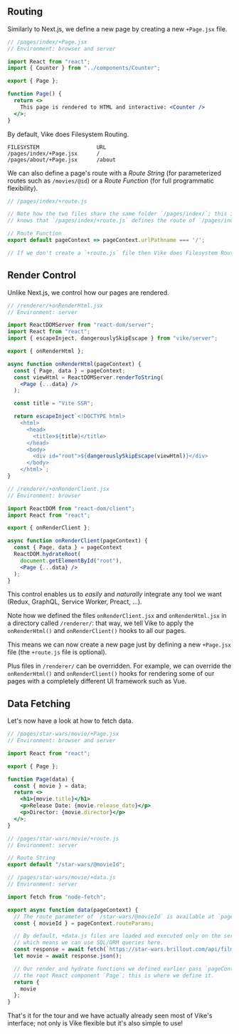 ## Routing

Similarly to Next.js,
we define a new page by creating a new `+Page.jsx` file.

```jsx
// /pages/index/+Page.jsx
// Environment: browser and server

import React from "react";
import { Counter } from "../components/Counter";

export { Page };

function Page() {
  return <>
    This page is rendered to HTML and interactive: <Counter />
  </>;
}
```

By default, Vike does Filesystem Routing.

```
FILESYSTEM                  URL
/pages/index/+Page.jsx      /
/pages/about/+Page.jsx      /about
```

We can also define a page's route with a *Route String* (for parameterized routes such as `/movies/@id`) or a *Route Function* (for full programmatic flexibility).

```js
// /pages/index/+route.js

// Note how the two files share the same folder `/pages/index/`; this is how Vike
// knows that `/pages/index/+route.js` defines the route of `/pages/index/+Page.jsx`.

// Route Function
export default pageContext => pageContext.urlPathname === '/';

// If we don't create a `+route.js` file then Vike does Filesystem Routing
```


## Render Control

Unlike Next.js, we control how our pages are rendered.

```jsx
// /renderer/+onRenderHtml.jsx
// Environment: server

import ReactDOMServer from "react-dom/server";
import React from "react";
import { escapeInject, dangerouslySkipEscape } from "vike/server";

export { onRenderHtml };

async function onRenderHtml(pageContext) {
  const { Page, data } = pageContext;
  const viewHtml = ReactDOMServer.renderToString(
    <Page {...data} />
  );

  const title = "Vite SSR";

  return escapeInject`<!DOCTYPE html>
    <html>
      <head>
        <title>${title}</title>
      </head>
      <body>
        <div id="root">${dangerouslySkipEscape(viewHtml)}</div>
      </body>
    </html>`;
}
```

```jsx
// /renderer/+onRenderClient.jsx
// Environment: browser

import ReactDOM from "react-dom/client";
import React from "react";

export { onRenderClient };

async function onRenderClient(pageContext) {
  const { Page, data } = pageContext
  ReactDOM.hydrateRoot(
    document.getElementById("root"),
    <Page {...data} />
  );
}
```

This control enables us to *easily* and *naturally* integrate any tool we want (Redux, GraphQL, Service Worker, Preact, ...).

Note how we defined the files `onRenderClient.jsx` and `onRenderHtml.jsx` in a directory called `/renderer/`: that way, we tell Vike to apply the `onRenderHtml()` and `onRenderClient()` hooks to all our pages.

This means we can now create a new page just by defining a new `+Page.jsx` file (the `+route.js` file is optional).

Plus files in `/renderer/` can be overridden. For example, we can override the `onRenderHtml()` and `onRenderClient()` hooks for rendering some of
our pages with a completely different UI framework such as Vue.


## Data Fetching

Let's now have a look at how to fetch data.

```jsx
// /pages/star-wars/movie/+Page.jsx
// Environment: browser and server

import React from "react";

export { Page };

function Page(data) {
  const { movie } = data;
  return <>
    <h1>{movie.title}</h1>
    <p>Release Date: {movie.release_date}</p>
    <p>Director: {movie.director}</p>
  </>;
}
```

```js
// /pages/star-wars/movie/+route.js
// Environment: server

// Route String
export default "/star-wars/@movieId";
```

```js
// /pages/star-wars/movie/+data.js
// Environment: server

import fetch from "node-fetch";

export async function data(pageContext) {
  // The route parameter of `/star-wars/@movieId` is available at `pageContext.routeParams`
  const { movieId } = pageContext.routeParams;

  // By default, +data.js files are loaded and executed only on the server-side
  // which means we can use SQL/ORM queries here.
  const response = await fetch(`https://star-wars.brillout.com/api/films/${id}.json`)
  let movie = await response.json();

  // Our render and hydrate functions we defined earlier pass `pageContext.data` to
  // the root React component `Page`; this is where we define it.
  return {
    movie
  };
}
```

That's it for the tour and we have actually already seen most of Vike's interface;
not only is Vike flexible but it's also simple to use!
